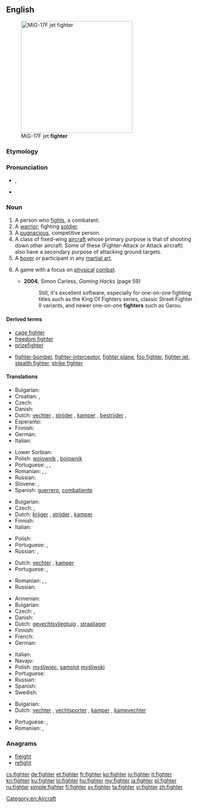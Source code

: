 ==English==
[[Image:MiG-17F Top View.JPG|thumb|right|300px|MiG-17F jet '''fighter''']]

===Etymology===
{{suffix|fight|er}}

===Pronunciation===
* {{a|UK}} {{IPA|/faɪ.tə(ɹ)/}}, {{X-SAMPA|/faI.t@(r)/}}
* {{rhymes|aɪtə(r)}}

===Noun===
{{en-noun}}

# A person who [[fight]]s, a combatant.
# A [[warrior]]; fighting [[soldier]].
# A [[pugnacious]], competitive person.
# A class of fixed-wing [[aircraft]] whose primary purpose is that of shooting down other aircraft. Some of these (Fighter-Attack or Attack aircraft) also have a secondary purpose of attacking ground targets.
# A [[boxer]] or participant in any [[martial art]].
# {{video games}} A game with a focus on [[physical]] [[combat]].
#* '''2004''', Simon Carless, ''Gaming Hacks'' (page 59)
#*: Still, it's excellent software, especially for one-on-one fighting titles such as the King Of Fighters series, classic Street Fighter II variants, and newer one-on-one '''fighters''' such as Garou.

====Derived terms====
* [[cage fighter]]
* [[freedom fighter]]
* [[prizefighter]]
* {{sense|aircraft}} [[fighter-bomber]], [[fighter-interceptor]], [[fighter plane]], [[foo fighter]], [[fighter jet]], [[stealth fighter]], [[strike fighter]]

====Translations====
{{trans-top|person who fights}}
* Bulgarian: {{t|bg|борец|m|sc=Cyrl}}
* Croatian: {{t-|hr|borac|m}},  {{t-|hr|bojovnik|m}}
* Czech: {{t-|cs|bojovník|m}}
* Danish: {{t-|da|kriger|c}}
* Dutch: [[vechter]] {{m}}, [[strijder]] {{m}}, [[kamper]] {{m}}, [[bestrijder]] {{m}},  {{t+|nl|bikkel|m}}
* Esperanto: {{t-|eo|batalanto|xs=Esperanto}}
* Finnish: {{t-|fi|taistelija}}
* German: {{t+|de|Kämpfer|m}}
* Italian: {{t-|it|combattente|m|f}}
{{trans-mid}}
* Lower Sorbian: {{tø|dsb|wójowaŕ|m}}
* Polish: [[wojownik]] {{m}}, [[bojownik]] {{m}}
* Portuguese: {{t-|pt|lutador|m}}, {{t-|pt|lutadora|f}}, {{t+|pt|combatente|m|f}}
* Romanian: {{t-|ro|combatant|m}}, {{t-|ro|luptător|m}}, {{t-|ro|combatantă|f}}
* Russian: {{t+|ru|борец|m|tr=boréc}}
* Slovene: {{t-|sl|borec|m|alt=bórec}},  {{t-|sl|borka|f|alt=bórka}}
* Spanish: [[guerrero]], [[combatiente]] {{m}}
{{trans-bottom}}

{{trans-top|warrior}}
* Bulgarian: {{t|bg|боец|m|sc=Cyrl}}
* Czech: {{t-|cs|bojovník|m}}, {{t-|cs|válečník|m}}
* Dutch: [[krijger]] {{m}}, [[strijder]] {{m}}, [[kamper]] {{m}}
* Finnish: {{t+|fi|soturi}}
* Italian: {{t+|it|guerriero|m}}
{{trans-mid}}
* Polish: {{t+|pl|żołnierz|m}}
* Portuguese: {{t+|pt|guerreiro|m}}, {{t+|pt|guerreira|f}}
* Russian: {{t+|ru|боец|m|tr=bojéc}}, {{t+|ru|воин|m|tr=vóin}}
{{trans-bottom}}

{{trans-top|pugnacious, competetive person}}
* Dutch: [[vechter]] {{m}}, [[kamper]] {{m}}
* Portuguese: {{t-|pt|lutador|m}}, {{t-|pt|lutadora|f}}
{{trans-mid}}
* Romanian: {{t-|ro|luptător|m}}, {{t-|ro|persoană combativă|f}}, {{t-|ro|persoană bătăioasă|f}}
* Russian: {{t+|ru|боец|m|tr=bojéc}}
{{trans-bottom}}

{{trans-top|aircraft type}}
* Armenian: {{t-|hy|կործանիչ|tr=korcaničʿ|sc=Armn}}
* Bulgarian: {{t|bg|изтребител|m|sc=Cyrl}}
* Czech: {{t+|cs|stíhačka|f}}, {{t-|cs|stíhací letoun|m}}
* Danish: {{t-|da|kampfly|n}}
* Dutch: [[gevechtsvliegtuig]] {{n}}, [[straaljager]]
* Finnish: {{t+|fi|hävittäjä}}
* French: {{t+|fr|chasseur}}
* German: {{t+|de|Jäger|m}}
{{trans-mid}}
* Italian: {{t+|it|caccia|m}}
* Navajo: {{tø|nv|chidí naatʼaʼí dilwoʼí}}
* Polish: [[myśliwiec]], [[samolot]] [[myśliwski]] {{m}}
* Portuguese: {{t+|pt|caça}}
* Russian: {{t+|ru|истребитель|m|tr=istrebítel'}}
* Spanish: {{t+|es|caza}}
* Swedish: {{t+|sv|jaktflygplan}}
{{trans-bottom}}

{{trans-see|boxer}}

{{trans-top|participant in a martial art}}
* Bulgarian: {{t|bg|боец|m|sc=Cyrl}}
* Dutch: [[vechter]] {{m}}, [[vechtsporter]] {{m}}, [[kamper]] {{m}}, [[kampvechter]] {{m}}
{{trans-mid}}
* Portuguese: {{t-|pt|lutador|m}}, {{t-|pt|lutadora|f}}
* Romanian: {{t-|ro|luptător|m}}, {{t-|ro|luptătoare|f}}
{{trans-bottom}}

===Anagrams===
* [[freight#English|freight]]
* [[refight#English|refight]]

[[Category:en:Aircraft]]

[[cs:fighter]]
[[de:fighter]]
[[et:fighter]]
[[fr:fighter]]
[[ko:fighter]]
[[io:fighter]]
[[it:fighter]]
[[kn:fighter]]
[[ku:fighter]]
[[lo:fighter]]
[[hu:fighter]]
[[my:fighter]]
[[ja:fighter]]
[[pl:fighter]]
[[ru:fighter]]
[[simple:fighter]]
[[fi:fighter]]
[[sv:fighter]]
[[ta:fighter]]
[[vi:fighter]]
[[zh:fighter]]